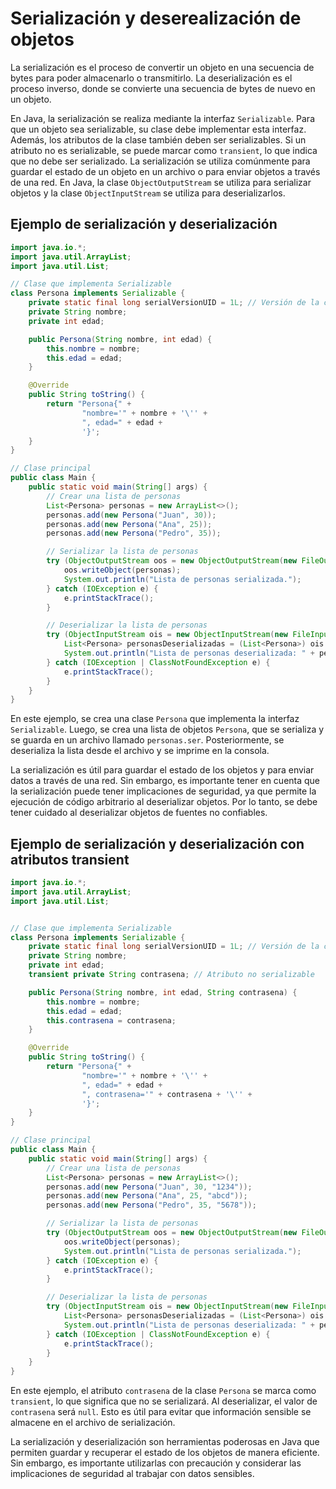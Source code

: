 # Serialización y deserealización de objetos	

La serialización es el proceso de convertir un objeto en una secuencia de bytes para poder almacenarlo o transmitirlo. La deserialización es el proceso inverso, donde se convierte una secuencia de bytes de nuevo en un objeto.

En Java, la serialización se realiza mediante la interfaz `Serializable`. Para que un objeto sea serializable, su clase debe implementar esta interfaz. Además, los atributos de la clase también deben ser serializables. Si un atributo no es serializable, se puede marcar como `transient`, lo que indica que no debe ser serializado.
La serialización se utiliza comúnmente para guardar el estado de un objeto en un archivo o para enviar objetos a través de una red. En Java, la clase `ObjectOutputStream` se utiliza para serializar objetos y la clase `ObjectInputStream` se utiliza para deserializarlos.

## Ejemplo de serialización y deserialización

```java
import java.io.*;
import java.util.ArrayList;
import java.util.List;

// Clase que implementa Serializable
class Persona implements Serializable {
    private static final long serialVersionUID = 1L; // Versión de la clase
    private String nombre;
    private int edad;

    public Persona(String nombre, int edad) {
        this.nombre = nombre;
        this.edad = edad;
    }

    @Override
    public String toString() {
        return "Persona{" +
                "nombre='" + nombre + '\'' +
                ", edad=" + edad +
                '}';
    }
}

// Clase principal
public class Main {
    public static void main(String[] args) {
        // Crear una lista de personas
        List<Persona> personas = new ArrayList<>();
        personas.add(new Persona("Juan", 30));
        personas.add(new Persona("Ana", 25));
        personas.add(new Persona("Pedro", 35));

        // Serializar la lista de personas
        try (ObjectOutputStream oos = new ObjectOutputStream(new FileOutputStream("personas.ser"))) {
            oos.writeObject(personas);
            System.out.println("Lista de personas serializada.");
        } catch (IOException e) {
            e.printStackTrace();
        }

        // Deserializar la lista de personas
        try (ObjectInputStream ois = new ObjectInputStream(new FileInputStream("personas.ser"))) {
            List<Persona> personasDeserializadas = (List<Persona>) ois.readObject();
            System.out.println("Lista de personas deserializada: " + personasDeserializadas);
        } catch (IOException | ClassNotFoundException e) {
            e.printStackTrace();
        }
    }
}
```
En este ejemplo, se crea una clase `Persona` que implementa la interfaz `Serializable`. Luego, se crea una lista de objetos `Persona`, que se serializa y se guarda en un archivo llamado `personas.ser`. Posteriormente, se deserializa la lista desde el archivo y se imprime en la consola.  

La serialización es útil para guardar el estado de los objetos y para enviar datos a través de una red. Sin embargo, es importante tener en cuenta que la serialización puede tener implicaciones de seguridad, ya que permite la ejecución de código arbitrario al deserializar objetos. Por lo tanto, se debe tener cuidado al deserializar objetos de fuentes no confiables.


## Ejemplo de serialización y deserialización con atributos transient

```java
import java.io.*;
import java.util.ArrayList;
import java.util.List;


// Clase que implementa Serializable
class Persona implements Serializable {
    private static final long serialVersionUID = 1L; // Versión de la clase
    private String nombre;
    private int edad;
    transient private String contrasena; // Atributo no serializable

    public Persona(String nombre, int edad, String contrasena) {
        this.nombre = nombre;
        this.edad = edad;
        this.contrasena = contrasena;
    }

    @Override
    public String toString() {
        return "Persona{" +
                "nombre='" + nombre + '\'' +
                ", edad=" + edad +
                ", contrasena='" + contrasena + '\'' +
                '}';
    }
}

// Clase principal
public class Main {
    public static void main(String[] args) {
        // Crear una lista de personas
        List<Persona> personas = new ArrayList<>();
        personas.add(new Persona("Juan", 30, "1234"));
        personas.add(new Persona("Ana", 25, "abcd"));
        personas.add(new Persona("Pedro", 35, "5678"));

        // Serializar la lista de personas
        try (ObjectOutputStream oos = new ObjectOutputStream(new FileOutputStream("personas.ser"))) {
            oos.writeObject(personas);
            System.out.println("Lista de personas serializada.");
        } catch (IOException e) {
            e.printStackTrace();
        }

        // Deserializar la lista de personas
        try (ObjectInputStream ois = new ObjectInputStream(new FileInputStream("personas.ser"))) {
            List<Persona> personasDeserializadas = (List<Persona>) ois.readObject();
            System.out.println("Lista de personas deserializada: " + personasDeserializadas);
        } catch (IOException | ClassNotFoundException e) {
            e.printStackTrace();
        }
    }
}
```
En este ejemplo, el atributo `contrasena` de la clase `Persona` se marca como `transient`, lo que significa que no se serializará. Al deserializar, el valor de `contrasena` será `null`. Esto es útil para evitar que información sensible se almacene en el archivo de serialización.

La serialización y deserialización son herramientas poderosas en Java que permiten guardar y recuperar el estado de los objetos de manera eficiente. Sin embargo, es importante utilizarlas con precaución y considerar las implicaciones de seguridad al trabajar con datos sensibles.

